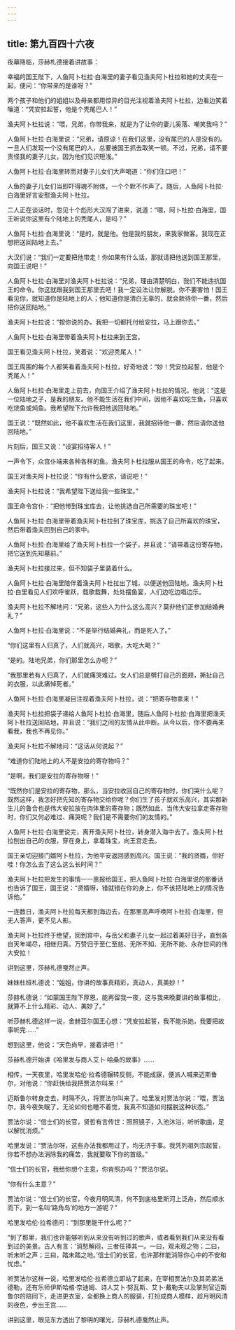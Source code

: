 ```yaml
---
---
---
```

title: 第九百四十六夜
---






夜幕降临，莎赫札德接着讲故事：





幸福的国王陛下，人鱼阿卜杜拉·白海里的妻子看见渔夫阿卜杜拉和她的丈夫在一起，便问：“你带来的是谁呀？”

两个孩子和他们的姐姐以及母亲都用惊异的目光注视着渔夫阿卜杜拉，边看边笑着嚷道：“凭安拉起誓，他是个秃尾巴人！”

渔夫阿卜杜拉说：“喂，兄弟，你带我来，就是为了让你的妻儿奚落、嘲笑我吗？”

人鱼阿卜杜拉·白海里说：“兄弟，请原谅！在我们这里，没有尾巴的人是没有的。一旦人们发现一个没有尾巴的人，总要被国王抓去取笑一顿。不过，兄弟，请不要责怪我的妻子儿女，因为他们见识短浅。”

人鱼阿卜杜拉·白海里转而对妻子儿女们大声喝道：“你们住口吧！”

人鱼的妻子儿女们当即吓得魂不附体，一个个默不作声了。随后，人鱼阿卜杜拉·白海里好言安慰渔夫阿卜杜拉。

二人正在谈话时，忽见十个彪形大汉闯了进来，说道：“喂，阿卜杜拉·白海里，国王听说你这里有个陆地上的秃尾人，是吗？”

人鱼阿卜杜拉·白海里说：“是的，就是他。他是我的朋友，来我家做客。我现在正想把送回陆地上去。”

大汉们说：“我们一定要把他带走！你如果有什么话，那就请把他送到国王那里，向国王说吧！”

人鱼阿卜杜拉·白海里对渔夫阿卜杜拉说：“兄弟，理由清楚明白，我们不能违抗国王的命令。你这就跟我到国王那里去吧！我一定设法让你解脱。你不要害怕！国王看见你，就知道你是陆地上的人；他知道你是清白无辜的，就会款待你一番，然后把你送回陆地。”

渔夫阿卜杜拉说：“按你说的办。我把一切都托付给安拉，马上跟你去。”

人鱼阿卜杜拉·白海里带着渔夫阿卜杜拉来到王宫。

国王看见渔夫阿卜杜拉，笑着说：“欢迎秃尾人！”

国王周围的每个人都笑看着渔夫阿卜杜拉，好奇地说：“妙！凭安拉起誓，他是个秃尾人！”

人鱼阿卜杜拉·白海里走上前去，向国王介绍了渔夫阿卜杜拉的情况。他说：“这是一位陆地之子，是我的朋友。他不能生活在我们中间，因他不喜欢吃生鱼，只喜欢吃烧鱼或炖鱼。我希望陛下允许我把他送回陆地。”

国王说：“既然如此，他不喜欢生活在我们这里，我就招待他一番，然后请你送他回陆地。”

片刻后，国王又说：“设宴招待客人！”

一声令下，众宫仆端来各种各样的鱼。渔夫阿卜杜拉服从国王的命令，吃了起来。

国王对渔夫阿卜杜拉说：“你有什么要求，请说吧！”

渔夫阿卜杜拉说：“我希望陛下送给我一些珠宝。”

国王命令宫仆：“把他带到珠宝库去，让他挑选自己所需要的珠宝吧！”

人鱼阿卜杜拉·白海里带着渔夫阿卜杜拉到了珠宝库，挑选了自己所喜欢的珠宝，然后带着渔夫回到自己的家中。

人鱼阿卜杜拉·白海里给了渔夫阿卜杜拉一个袋子，并且说：“请带着这份寄存物，把它送到先知墓前。”

渔夫阿卜杜拉接过来，但不知袋子里装着什么。

人鱼阿卜杜拉·白海里陪伴着渔夫阿卜杜拉出了城，以便送他回陆地。渔夫阿卜杜拉·白里看见人们欢呼雀跃，载歌载舞，处处摆鱼宴，人们边吃边唱边乐。

渔夫阿卜杜拉不解地问：“兄弟，这些人为什么这么高兴？莫非他们正参加结婚典礼？”

人鱼阿卜杜拉·白海里说：“不是举行结婚典礼，而是死人了。”

“你们这里有人归真了，人们就高兴，唱歌，大吃大喝？”

“是的。陆地兄弟，你们那里怎么办呢？”

“我那里若有人归真了，人们就痛哭难过。女人们总是劈打自己的面颊，撕扯自己的衣服，以此痛悼死者。”

人鱼阿卜杜拉·白海里凝目注视着渔夫阿卜杜拉，说：“把寄存物拿来！”

渔夫阿卜杜拉把袋子递给人鱼阿卜杜拉·白海里，随后人鱼阿卜杜拉·白海里把渔夫阿卜杜拉送回陆地，并且说：“我们之间的友情从此中断。从今以后，你不要再来看我，我也不再见你。”

渔夫阿卜杜拉不解地问：“这话从何说起？”

“难道你们陆地上的人不是安拉的寄存物吗？”

“是啊，我们是安拉的寄存物呀！”

“既然你们是安拉的寄存物，那么，当安拉收回自己的寄存物时，你们哭什么呢？既然这样，我怎好把先知的寄存物交给你呢？你们生了孩子就欢乐高兴，其实那新生儿的鲁合也是伟大安拉放在肉体里的寄存物；既然如此，当伟大安拉拿走寄存物时，你们又何必难过、痛哭呢？我们是不需要你们的友情的。”

人鱼阿卜杜拉·白海里说完，离开渔夫阿卜杜拉，转身潜入海中去了。渔夫阿卜杜拉刨出自己的衣服，穿在身上，拿着珠宝，向王宫走去。

国王亲切迎接门婿阿卜杜拉，为他平安返回感到高兴。国王说：“我的贤婿，你好哇！你怎么去了这么这么长时间？”

渔夫阿卜杜拉把发生的事情一一禀报给国王，把人鱼阿卜杜拉·白海里说的那番话也告诉了国王，国王说：“贤婿呀，错就错在你的身上，你不该把陆地上的情况告诉他。”

一连数日，渔夫阿卜杜拉每天都到海边去，在那里高声呼唤阿卜杜拉·白海里，但无人答声，更不见人影。

渔夫阿卜杜拉终于绝望，回到宫中，与岳父和妻子儿女一起过着美好日子，直到各自天年竭尽，相继归真。万赞归于至仁至慈、无所不知、无所不能、永存世间的伟大安拉！





讲到这里，莎赫札德戛然止声。

妹妹杜娅札德说：“姐姐，你讲的故事真精彩，真动人，真美妙！”

莎赫札德说：“如蒙国王陛下厚恩，能再留我一夜，这与我来晚要讲的故事相比，就算不上什么精彩、动人、美妙了。”

听莎赫札德这样一说，舍赫亚尔国王心想：“凭安拉起誓，我不能杀她，我要把故事听完……”

想到这里，他说：“天色尚早，接着讲吧！”





莎赫札德开始讲《哈里发与商人艾卜·哈桑的故事》……

相传，一天夜里，哈里发哈伦·拉希德辗转反侧，不能成寐，便派人喊来迈斯鲁尔，对他说：“你赶快给我把贾法尔叫来！”

迈斯鲁尔转身走去，时隔不久，将贾法尔叫来了。哈里发对贾法尔说：“喂，贾法尔，我今夜失眠了，无论如何也睡不着觉，我真不知道如何摆脱这种状态。”

贾法尔说：“信士们的长官，贤哲有言传世：照照镜子，入池沐浴，听听歌曲，足以解忧消烦。”

哈里发说：“贾法尔呀，这些办法我都用过了，均无济于事。我凭列祖列宗起誓，你若不想办法消除我的痛苦，我就要取下你的首级。”

“信士们的长官，我给你想个主意，你肯照办吗？”贾法尔说。

“你有什么主意？”

贾法尔说：“信士们的长官，今夜月明风清，何不到底格里斯河上泛舟，然后顺水而下，到一名叫‘路角岛’的地方一游呢？”

哈里发哈伦·拉希德问：“到那里能干什么呢？”

“到了那里，我们也许能够听到从来没有听到过的歌声，或者看到我们从来没有看到过的美景。古人有言：‘消愁解闷，三者任择其一。一曰，观未观之物；二曰，听未听之声；三曰，踏未踏之地。’信士们的长官，也许那样能消除你心中的不安和忧虑。”

听贾法尔这样一说，哈里发哈伦·拉希德立即站了起来，在宰相贾法尔及其弟弟法德勒，还有乐师伊斯哈格·奈迪姆、诗人艾卜·努瓦斯、艾卜·戴勒夫以及掌刑官迈斯鲁尔的陪同下，走进更衣室，全都换上商人的服装，打扮成商人模样，趁月明风清的夜色，步出王宫……





讲到这里，眼见东方透出了黎明的曙光，莎赫札德戛然止声。